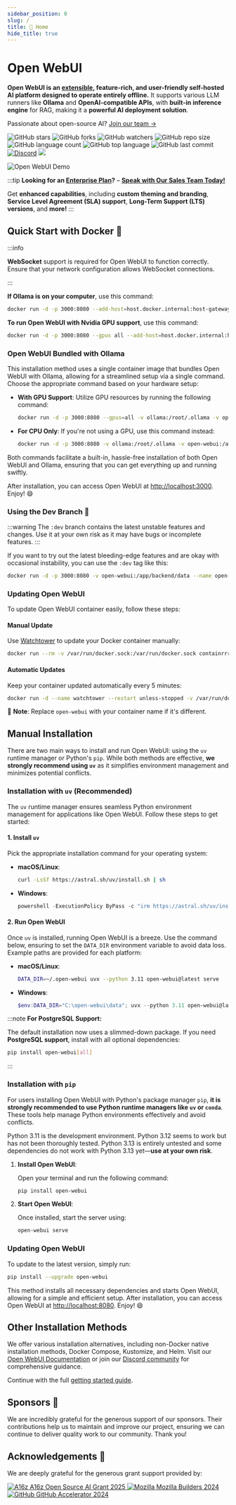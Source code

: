 ```yaml
---
sidebar_position: 0
slug: /
title: 🏡 Home
hide_title: true
---
```



# Open WebUI


**Open WebUI is an [extensible](https://docs.openwebui.com/features/plugin/), feature-rich, and user-friendly self-hosted AI platform designed to operate entirely offline.** It supports various LLM runners like **Ollama** and **OpenAI-compatible APIs**, with **built-in inference engine** for RAG, making it a **powerful AI deployment solution**.

Passionate about open-source AI? [Join our team →](https://careers.openwebui.com/)


![GitHub stars](https://img.shields.io/github/stars/open-webui/open-webui?style=social)
![GitHub forks](https://img.shields.io/github/forks/open-webui/open-webui?style=social)
![GitHub watchers](https://img.shields.io/github/watchers/open-webui/open-webui?style=social)
![GitHub repo size](https://img.shields.io/github/repo-size/open-webui/open-webui)
![GitHub language count](https://img.shields.io/github/languages/count/open-webui/open-webui)
![GitHub top language](https://img.shields.io/github/languages/top/open-webui/open-webui)
![GitHub last commit](https://img.shields.io/github/last-commit/open-webui/open-webui?color=red)
[![Discord](https://img.shields.io/badge/Discord-Open_WebUI-blue?logo=discord&logoColor=white)](https://discord.gg/5rJgQTnV4s)
[![](https://img.shields.io/static/v1?label=Sponsor&message=%E2%9D%A4&logo=GitHub&color=%23fe8e86)](https://github.com/sponsors/tjbck)





![Open WebUI Demo](/images/demo.gif)

:::tip
**Looking for an [Enterprise Plan](https://docs.openwebui.com/enterprise)?** – **[Speak with Our Sales Team Today!](mailto:sales@openwebui.com)**

Get **enhanced capabilities**, including **custom theming and branding**, **Service Level Agreement (SLA) support**, **Long-Term Support (LTS) versions**, and **more!**
:::

<TopBanners />

## Quick Start with Docker 🐳

:::info

**WebSocket** support is required for Open WebUI to function correctly. Ensure that your network configuration allows WebSocket connections.

:::

**If Ollama is on your computer**, use this command:

```bash
docker run -d -p 3000:8080 --add-host=host.docker.internal:host-gateway -v open-webui:/app/backend/data --name open-webui --restart always ghcr.io/open-webui/open-webui:main
```

**To run Open WebUI with Nvidia GPU support**, use this command:

```bash
docker run -d -p 3000:8080 --gpus all --add-host=host.docker.internal:host-gateway -v open-webui:/app/backend/data --name open-webui --restart always ghcr.io/open-webui/open-webui:cuda
```

### Open WebUI Bundled with Ollama

This installation method uses a single container image that bundles Open WebUI with Ollama, allowing for a streamlined setup via a single command. Choose the appropriate command based on your hardware setup:

- **With GPU Support**:
  Utilize GPU resources by running the following command:

  ```bash
  docker run -d -p 3000:8080 --gpus=all -v ollama:/root/.ollama -v open-webui:/app/backend/data --name open-webui --restart always ghcr.io/open-webui/open-webui:ollama
  ```

- **For CPU Only**:
  If you're not using a GPU, use this command instead:

  ```bash
  docker run -d -p 3000:8080 -v ollama:/root/.ollama -v open-webui:/app/backend/data --name open-webui --restart always ghcr.io/open-webui/open-webui:ollama
  ```

Both commands facilitate a built-in, hassle-free installation of both Open WebUI and Ollama, ensuring that you can get everything up and running swiftly.

After installation, you can access Open WebUI at [http://localhost:3000](http://localhost:3000). Enjoy! 😄

### Using the Dev Branch 🌙

:::warning
The `:dev` branch contains the latest unstable features and changes. Use it at your own risk as it may have bugs or incomplete features.
:::

If you want to try out the latest bleeding-edge features and are okay with occasional instability, you can use the `:dev` tag like this:

```bash
docker run -d -p 3000:8080 -v open-webui:/app/backend/data --name open-webui --restart always ghcr.io/open-webui/open-webui:dev
```

### Updating Open WebUI

To update Open WebUI container easily, follow these steps:

#### Manual Update
Use [Watchtower](https://containrrr.dev/watchtower) to update your Docker container manually:
```bash
docker run --rm -v /var/run/docker.sock:/var/run/docker.sock containrrr/watchtower --run-once open-webui
```

#### Automatic Updates
Keep your container updated automatically every 5 minutes:
```bash
docker run -d --name watchtower --restart unless-stopped -v /var/run/docker.sock:/var/run/docker.sock containrrr/watchtower --interval 300 open-webui
```

🔧 **Note**: Replace `open-webui` with your container name if it's different.

## Manual Installation

There are two main ways to install and run Open WebUI: using the `uv` runtime manager or Python's `pip`. While both methods are effective, **we strongly recommend using `uv`** as it simplifies environment management and minimizes potential conflicts.

### Installation with `uv` (Recommended)

The `uv` runtime manager ensures seamless Python environment management for applications like Open WebUI. Follow these steps to get started:

#### 1. Install `uv`

Pick the appropriate installation command for your operating system:

- **macOS/Linux**:  
  ```bash
  curl -LsSf https://astral.sh/uv/install.sh | sh
  ```

- **Windows**:  
  ```powershell
  powershell -ExecutionPolicy ByPass -c "irm https://astral.sh/uv/install.ps1 | iex"
  ```

#### 2. Run Open WebUI

Once `uv` is installed, running Open WebUI is a breeze. Use the command below, ensuring to set the `DATA_DIR` environment variable to avoid data loss. Example paths are provided for each platform:

- **macOS/Linux**:  
  ```bash
  DATA_DIR=~/.open-webui uvx --python 3.11 open-webui@latest serve
  ```

- **Windows**:  
  ```powershell
  $env:DATA_DIR="C:\open-webui\data"; uvx --python 3.11 open-webui@latest serve
  ```

:::note 
**For PostgreSQL Support:**

The default installation now uses a slimmed-down package. If you need **PostgreSQL support**, install with all optional dependencies:

```bash
pip install open-webui[all]
```
:::

### Installation with `pip`

For users installing Open WebUI with Python's package manager `pip`, **it is strongly recommended to use Python runtime managers like `uv` or `conda`**. These tools help manage Python environments effectively and avoid conflicts. 

Python 3.11 is the development environment. Python 3.12 seems to work but has not been thoroughly tested. Python 3.13 is entirely untested and some dependencies do not work with Python 3.13 yet—**use at your own risk**.

1. **Install Open WebUI**:  

   Open your terminal and run the following command:  
   ```bash
   pip install open-webui
   ```

2. **Start Open WebUI**:  

   Once installed, start the server using:  
   ```bash
   open-webui serve
   ```

### Updating Open WebUI

To update to the latest version, simply run:  

```bash
pip install --upgrade open-webui
```

This method installs all necessary dependencies and starts Open WebUI, allowing for a simple and efficient setup. After installation, you can access Open WebUI at [http://localhost:8080](http://localhost:8080). Enjoy! 😄

## Other Installation Methods

We offer various installation alternatives, including non-Docker native installation methods, Docker Compose, Kustomize, and Helm. Visit our [Open WebUI Documentation](https://docs.openwebui.com/getting-started/) or join our [Discord community](https://discord.gg/5rJgQTnV4s) for comprehensive guidance.

Continue with the full [getting started guide](/getting-started).

## Sponsors 🙌


<SponsorList />


We are incredibly grateful for the generous support of our sponsors. Their contributions help us to maintain and improve our project, ensuring we can continue to deliver quality work to our community. Thank you!


## Acknowledgements 🙏

We are deeply grateful for the generous grant support provided by:

<div className="grid gap-4 items-start grid-cols-1 md:grid-cols-2">

  <a href="https://a16z.com/advancing-open-source-ai-through-benchmarks-and-bold-experimentation/" title="A16z Open Source AI Grant 2025" target="_blank" rel="noopener" className="flex flex-col w-fit gap-2 items-center">
    <img src="/sponsors/grants/a16z.png" alt="A16z" width={"300px"} style={{verticalAlign:'middle',marginRight:'12px'}} />
    <span style={{verticalAlign:'middle', fontWeight:600, fontSize:'1.05em'}}>A16z Open Source AI Grant 2025</span>
  </a>



  <a href="https://builders.mozilla.org/" title="Mozilla Builders 2024" target="_blank" rel="noopener" className="flex flex-col w-fit gap-2 items-center">
    <img src="/sponsors/grants/mozilla.png" alt="Mozilla" width={"300px"} style={{verticalAlign:'middle',marginRight:'12px'}} />
    <span style={{verticalAlign:'middle', fontWeight:600, fontSize:'1.05em'}}>Mozilla Builders 2024</span>
  </a>


  <a href="https://github.com/accelerator" title="GitHub Accelerator 2024" target="_blank" rel="noopener" className="flex flex-col w-fit gap-2 items-center">
    <img src="/sponsors/grants/github.png" alt="GitHub" width={"300px"} style={{verticalAlign:'middle',marginRight:'16px'}} />
    <span style={{verticalAlign:'middle', fontWeight:600, fontSize:'1.05em'}}>GitHub Accelerator 2024</span>
  </a>

  
</div>
